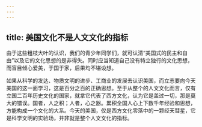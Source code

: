 ```yaml
---
---
---
```

title: 美国文化不是人文文化的指标
---




由于这些粗枝大叶的认识，我们的青少年同学们，就可认清“美国式的民主和自由”以及它的文化思想的是非得失。同时应当知道自己没有特立独行的文化思想，而盲目倾心爱美，于国于家，后果均不堪设想。

如果从科学的发达、物质文明的进步、工商业的发展去认识美国，而立志要向今天美国的这一面学习，这是百分之百的正确思想。至于从整个的人文文化而言，仅有立国二百年历史文化的国家，就拿它代表了西方文化，认为它是盖过一切，那是莫大的错误。国者，人之积；人者，心之器。累积全国人心上下数千年经验和思想，方能构成一个文化的大系。今天的美国，仅是西方文化零落中的一颗经天彗星，它是科学文明的实验场，并非就是整个人文文化的指标。
